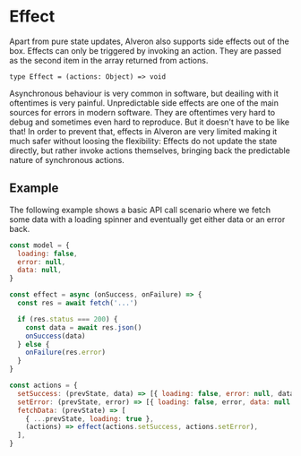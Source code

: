 # Effect

Apart from pure state updates, Alveron also supports side effects out of the box.
Effects can only be triggered by invoking an action.
They are passed as the second item in the array returned from actions.

```
type Effect = (actions: Object) => void
```

Asynchronous behaviour is very common in software, but deailing with it oftentimes is very painful.
Unpredictable side effects are one of the main sources for errors in modern software. They are oftentimes very hard to debug and sometimes even hard to reproduce.
But it doesn't have to be like that! In order to prevent that, effects in Alveron are very limited making it much safer without loosing the flexibility:
Effects do not update the state directly, but rather invoke actions themselves, bringing back the predictable nature of synchronous actions.

## Example

The following example shows a basic API call scenario where we fetch some data with a loading spinner and eventually get either data or an error back.

```js
const model = {
  loading: false,
  error: null,
  data: null,
}

const effect = async (onSuccess, onFailure) => {
  const res = await fetch('...')

  if (res.status === 200) {
    const data = await res.json()
    onSuccess(data)
  } else {
    onFailure(res.error)
  }
}

const actions = {
  setSuccess: (prevState, data) => [{ loading: false, error: null, data }],
  setError: (prevState, error) => [{ loading: false, error, data: null }],
  fetchData: (prevState) => [
    { ...prevState, loading: true },
    (actions) => effect(actions.setSuccess, actions.setError),
  ],
}
```
